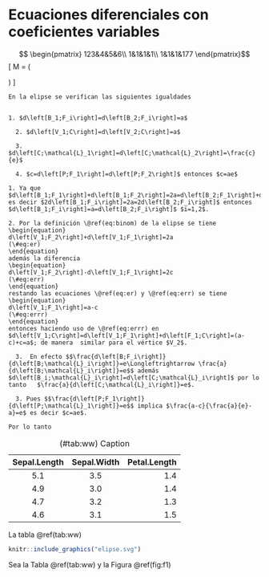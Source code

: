 # Ecuaciones diferenciales con coeficientes variables
$$ \begin{pmatrix}
123&4&5&6\\
1&1&1&1\\
1&1&1&177
\end{pmatrix}$$
\[
M = 
\left(\begin{array}{c|cc}
   A & B &\\
   \hline
   C & D &77\\
   C & D &77\\
   \hline
   C & D &77\\
   \hline
   \begin{array}{c|cc}
   A & B &\\
   \hline
   C & D &77\\
   C & D &77\\
   \hline
   C & D &77\\
   C & D &77_{11}\\
\end{array} & D &77_{11}\\
\end{array}\right)
\]

```theorem
En la elipse se verifican las siguientes igualdades


1. $d\left[B_1;F_i\right]=d\left[B_2;F_i\right]=a$

  2. $d\left[V_1;C\right]=d\left[V_2;C\right]=a$

  3. $d\left[C;\mathcal{L}_1\right]=d\left[C;\mathcal{L}_2\right]=\frac{c}{e}$
  
  4. $c=d\left[P;F_1\right]=d\left[P;F_2\right]$ entonces $c=ae$

```

```proof

1. Ya que $d\left[B_1;F_1\right]+d\left[B_1;F_2\right]=2a=d\left[B_2;F_1\right]+d\left[B_2;F_2\right]$ es decir $2d\left[B_1;F_i\right]=2a=2d\left[B_2;F_i\right]$ entonces $d\left[B_1;F_i\right]=a=d\left[B_2;F_i\right]$ $i=1,2$. 
  
2. Por la definición \@ref(eq:binom) de la elipse se tiene
\begin{equation}
d\left[V_1;F_2\right]+d\left[V_1;F_1\right]=2a
(\#eq:er)
\end{equation} 
además la diferencia 
\begin{equation}
d\left[V_1;F_2\right]-d\left[V_1;F_1\right]=2c
(\#eq:err)
\end{equation}
restando las ecuaciones \@ref(eq:er) y \@ref(eq:err) se tiene 
\begin{equation}
d\left[V_1;F_1\right]=a-c
(\#eq:errr)
\end{equation}
entonces haciendo uso de \@ref(eq:errr) en $d\left[V_1;C\right]=d\left[V_1;F_1\right]+d\left[F_1;C\right]=(a-c)+c=a$; de manera  similar para el vértice $V_2$.

  3.  En efecto $$\frac{d\left[B;F_i\right]}{d\left[B;\mathcal{L}_i\right]}=e\Longleftrightarrow \frac{a}{d\left[B;\mathcal{L}_i\right]}=e$$ además $d\left[B_i;\mathcal{L}_i\right]=d\left[C;\mathcal{L}_i\right]$ por lo tanto   $\frac{a}{d\left[C;\mathcal{L}_i\right]}=e$.
  
  3. Pues $$\frac{d\left[P;F_1\right]}{d\left[P;\mathcal{L}_1\right]}=e$$ implica $\frac{a-c}{\frac{a}{e}-a}=e$ es decir $c=ae$. 

Por lo tanto 
```
Table: (\#tab:ww) Caption

  | Sepal.Length| Sepal.Width| Petal.Length|
  |:------------:|:-----------:|------------:|
  |          5.1|         3.5|          1.4|
  |          4.9|         3.0|          1.4|
  |          4.7|         3.2|          1.3|
  |          4.6|         3.1|          1.5|
La tabla \@ref(tab:ww)

```r
knitr::include_graphics("elipse.svg")
```
\index{fff}
Sea la Tabla \@ref(tab:ww) y la Figura \@ref(fig:f1)